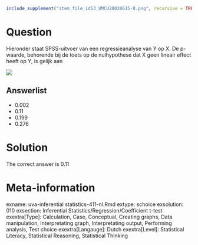 ```r
include_supplement("item_file_id53_UMCU20020615-8.png", recursive = TRUE)
```
Question
========

Hieronder staat SPSS-uitvoer van een regressieanalyse van Y op X. De p-waarde, behorende bij de toets op de nulhypothese dat X geen lineair effect heeft op Y, is gelijk aan 


 ![](item_file_id53_UMCU20020615-8.png)

Answerlist
----------
* 0.002
* 0.11
* 0.199
* 0.276

Solution
========

The correct answer is  0.11 

Meta-information
================
exname: uva-inferential statistics-411-nl.Rmd 
extype: schoice 
exsolution: 010 
exsection: Inferential Statistics/Regression/Coefficient t-test
exextra[Type]: Calculation, Case, Conceptual, Creating graphs, Data manipulation, Interpretating graph, Interpretating output, Performing analysis, Test choice 
exextra[Langauge]: Dutch 
exextra[Level]: Statistical Literacy, Statistical Reasoning, Statistical Thinking 
